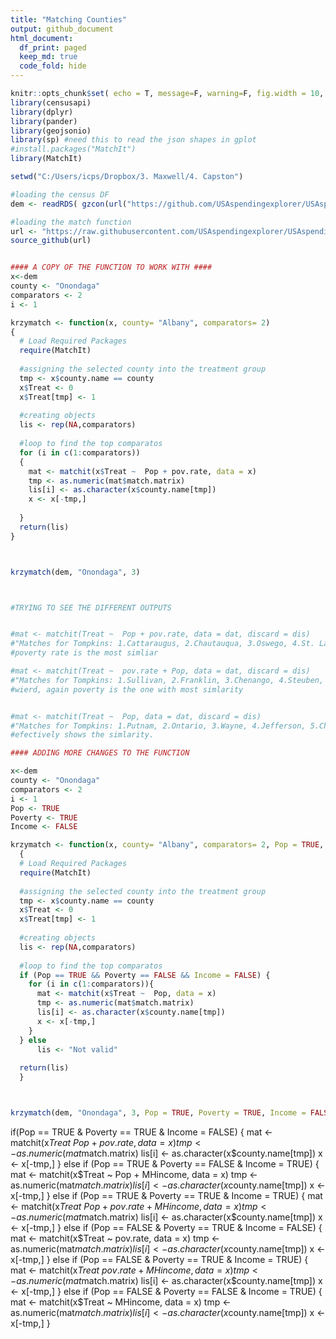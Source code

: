 ```yaml
---
title: "Matching Counties"
output: github_document
html_document:
  df_print: paged
  keep_md: true
  code_fold: hide
---
```


```r
knitr::opts_chunk$set( echo = T, message=F, warning=F, fig.width = 10, fig.height = 10 )
library(censusapi)
library(dplyr)
library(pander)
library(geojsonio)
library(sp) #need this to read the json shapes in gplot
#install.packages("MatchIt")
library(MatchIt)

setwd("C:/Users/icps/Dropbox/3. Maxwell/4. Capston")

```

```r

#loading the census DF
dem <- readRDS( gzcon(url("https://github.com/USAspendingexplorer/USAspending-explorer/blob/master/Data/Processed/NYcensus.rds?raw=true")))

#loading the match function
url <- "https://raw.githubusercontent.com/USAspendingexplorer/USAspending-explorer/master/Build%20App/matching_function.R"
source_github(url)


#### A COPY OF THE FUNCTION TO WORK WITH ####
x<-dem
county <- "Onondaga"
comparators <- 2
i <- 1

krzymatch <- function(x, county= "Albany", comparators= 2) 
{
  # Load Required Packages
  require(MatchIt)  
  
  #assigning the selected county into the treatment group
  tmp <- x$county.name == county
  x$Treat <- 0
  x$Treat[tmp] <- 1
  
  #creating objects
  lis <- rep(NA,comparators)
  
  #loop to find the top comparatos
  for (i in c(1:comparators)) 
  {
    mat <- matchit(x$Treat ~  Pop + pov.rate, data = x)
    tmp <- as.numeric(mat$match.matrix)
    lis[i] <- as.character(x$county.name[tmp])
    x <- x[-tmp,]
    
  }
  return(lis)
}



krzymatch(dem, "Onondaga", 3)



#TRYING TO SEE THE DIFFERENT OUTPUTS


#mat <- matchit(Treat ~  Pop + pov.rate, data = dat, discard = dis)
#"Matches for Tompkins: 1.Cattaraugus, 2.Chautauqua, 3.Oswego, 4.St. Lawrence, 5.Fulton"
#poverty rate is the most simliar

#mat <- matchit(Treat ~  pov.rate + Pop, data = dat, discard = dis)
#"Matches for Tompkins: 1.Sullivan, 2.Franklin, 3.Chenango, 4.Steuben, 5.Broome"
#wierd, again poverty is the one with most simlarity


#mat <- matchit(Treat ~  Pop, data = dat, discard = dis)
#"Matches for Tompkins: 1.Putnam, 2.Ontario, 3.Wayne, 4.Jefferson, 5.Chemung"
#efectively shows the simlarity.

```


```r

#### ADDING MORE CHANGES TO THE FUNCTION

x<-dem
county <- "Onondaga"
comparators <- 2
i <- 1
Pop <- TRUE
Poverty <- TRUE
Income <- FALSE

krzymatch <- function(x, county= "Albany", comparators= 2, Pop = TRUE, Poverty = TRUE, Income = FALSE) 
  {
  # Load Required Packages
  require(MatchIt)  
  
  #assigning the selected county into the treatment group
  tmp <- x$county.name == county
  x$Treat <- 0
  x$Treat[tmp] <- 1
  
  #creating objects
  lis <- rep(NA,comparators)
  
  #loop to find the top comparatos
  if (Pop == TRUE && Poverty == FALSE && Income = FALSE) {
    for (i in c(1:comparators)){
      mat <- matchit(x$Treat ~  Pop, data = x)
      tmp <- as.numeric(mat$match.matrix)
      lis[i] <- as.character(x$county.name[tmp])
      x <- x[-tmp,]
    } 
  } else 
      lis <- "Not valid"
  
  return(lis)
  }



krzymatch(dem, "Onondaga", 3, Pop = TRUE, Poverty = TRUE, Income = FALSE)


```

if(Pop == TRUE & Poverty == TRUE & Income = FALSE) 
      {
      mat <- matchit(x$Treat ~  Pop + pov.rate, data = x)
      tmp <- as.numeric(mat$match.matrix)
      lis[i] <- as.character(x$county.name[tmp])
      x <- x[-tmp,]
      }
    else if (Pop == TRUE & Poverty == FALSE & Income = TRUE) 
      {
      mat <- matchit(x$Treat ~  Pop + MHincome, data = x)
      tmp <- as.numeric(mat$match.matrix)
      lis[i] <- as.character(x$county.name[tmp])
      x <- x[-tmp,]
      }
    else if (Pop == TRUE & Poverty == TRUE & Income = TRUE) 
      {
      mat <- matchit(x$Treat ~  Pop + pov.rate + MHincome, data = x)
      tmp <- as.numeric(mat$match.matrix)
      lis[i] <- as.character(x$county.name[tmp])
      x <- x[-tmp,]
      }
    else if (Pop == FALSE & Poverty == TRUE & Income = FALSE) 
      {
      mat <- matchit(x$Treat ~  pov.rate, data = x)
      tmp <- as.numeric(mat$match.matrix)
      lis[i] <- as.character(x$county.name[tmp])
      x <- x[-tmp,]
      }
    else if (Pop == FALSE & Poverty == TRUE & Income = TRUE) 
      {
      mat <- matchit(x$Treat ~  pov.rate + MHincome, data = x)
      tmp <- as.numeric(mat$match.matrix)
      lis[i] <- as.character(x$county.name[tmp])
      x <- x[-tmp,]
      }
    else if (Pop == FALSE & Poverty == FALSE & Income = TRUE) 
      {
      mat <- matchit(x$Treat ~  MHincome, data = x)
      tmp <- as.numeric(mat$match.matrix)
      lis[i] <- as.character(x$county.name[tmp])
      x <- x[-tmp,]
      }
